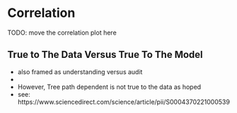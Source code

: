 # Correlation

TODO: move the correlation plot here

## True to The Data Versus True To The Model

* also framed as understanding versus audit
* 


- However, Tree path dependent is not true to the data as hoped
- see: https://www.sciencedirect.com/science/article/pii/S0004370221000539
